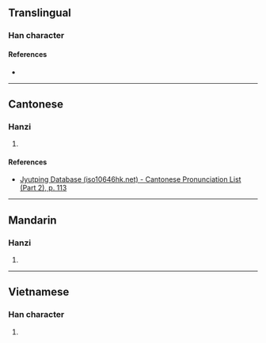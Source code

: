 {{character info/new}}
==Translingual==

===Han character===
{{Han char|rn=64|rad=手|as=05|sn=8|four=42037|canj=QHIO|ids=⿰扌乏}}

====References====
* {{Han ref|kx=0424.020|dkj=11924|dj=0771.150|hdz=31841.020|uh=62B8|ud=25272|bh=CCC0|bd=52416}}

----

==Cantonese==

===Hanzi===
{{yue-hanzi|jyut=[[hip3]]|y=hip3}}

# {{defn|lang=yue|sort=手05}}

====References====
* [http://www.iso10646hk.net/jp/document/download.jsp Jyutping Database (iso10646hk.net) - Cantonese Pronunciation List (Part 2), p. 113]

----

==Mandarin==

===Hanzi===
{{cmn-hanzi|pin=[[jiā]] ([[jia1]])|wg=chia<sup>1</sup>}}

# {{defn|lang=cmn|sort=手05}}

----

==Vietnamese==

===Han character===
{{vi-hantu|bẹp|rs=手05}}

# {{defn|lang=vi|sort=手05}}